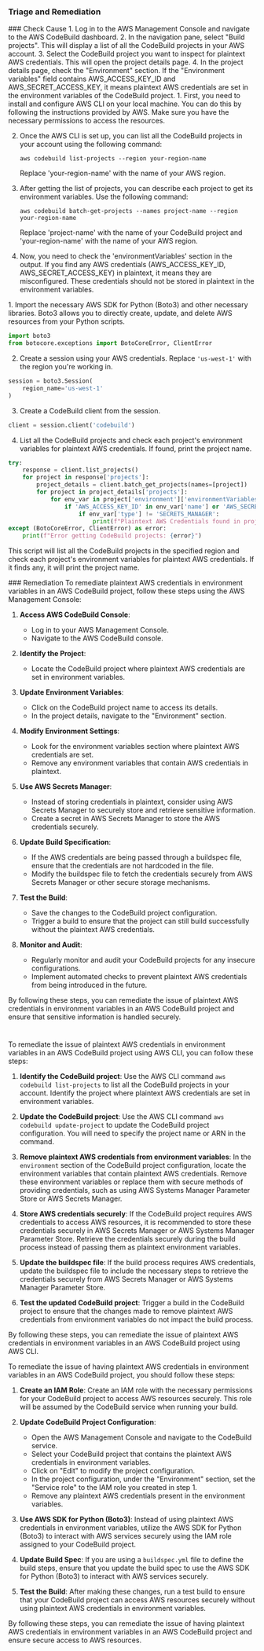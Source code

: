 
### Triage and Remediation
<Tabs>

<Tab title='Cause'>
### Check Cause
<AccordionGroup>
<Accordion title='Using Console' defaultOpen='true'>
1. Log in to the AWS Management Console and navigate to the AWS CodeBuild dashboard.
2. In the navigation pane, select "Build projects". This will display a list of all the CodeBuild projects in your AWS account.
3. Select the CodeBuild project you want to inspect for plaintext AWS credentials. This will open the project details page.
4. In the project details page, check the "Environment" section. If the "Environment variables" field contains AWS_ACCESS_KEY_ID and AWS_SECRET_ACCESS_KEY, it means plaintext AWS credentials are set in the environment variables of the CodeBuild project.
</Accordion>

<Accordion title='Using CLI'>
1. First, you need to install and configure AWS CLI on your local machine. You can do this by following the instructions provided by AWS. Make sure you have the necessary permissions to access the resources.

2. Once the AWS CLI is set up, you can list all the CodeBuild projects in your account using the following command:

   ```
   aws codebuild list-projects --region your-region-name
   ```

   Replace 'your-region-name' with the name of your AWS region.

3. After getting the list of projects, you can describe each project to get its environment variables. Use the following command:

   ```
   aws codebuild batch-get-projects --names project-name --region your-region-name
   ```

   Replace 'project-name' with the name of your CodeBuild project and 'your-region-name' with the name of your AWS region.

4. Now, you need to check the 'environmentVariables' section in the output. If you find any AWS credentials (AWS_ACCESS_KEY_ID, AWS_SECRET_ACCESS_KEY) in plaintext, it means they are misconfigured. These credentials should not be stored in plaintext in the environment variables.
</Accordion>

<Accordion title='Using Python'>
1. Import the necessary AWS SDK for Python (Boto3) and other necessary libraries. Boto3 allows you to directly create, update, and delete AWS resources from your Python scripts.

```python
import boto3
from botocore.exceptions import BotoCoreError, ClientError
```

2. Create a session using your AWS credentials. Replace `'us-west-1'` with the region you're working in.

```python
session = boto3.Session(
    region_name='us-west-1'
)
```

3. Create a CodeBuild client from the session.

```python
client = session.client('codebuild')
```

4. List all the CodeBuild projects and check each project's environment variables for plaintext AWS credentials. If found, print the project name.

```python
try:
    response = client.list_projects()
    for project in response['projects']:
        project_details = client.batch_get_projects(names=[project])
        for project in project_details['projects']:
            for env_var in project['environment']['environmentVariables']:
                if 'AWS_ACCESS_KEY_ID' in env_var['name'] or 'AWS_SECRET_ACCESS_KEY' in env_var['name']:
                    if env_var['type'] != 'SECRETS_MANAGER':
                        print(f"Plaintext AWS Credentials found in project: {project['name']}")
except (BotoCoreError, ClientError) as error:
    print(f"Error getting CodeBuild projects: {error}")
```

This script will list all the CodeBuild projects in the specified region and check each project's environment variables for plaintext AWS credentials. If it finds any, it will print the project name.
</Accordion>

</AccordionGroup>
</Tab>
<Tab title='Remediation'>
### Remediation

<AccordionGroup>
<Accordion title='Using Console' defaultOpen='true'>
To remediate plaintext AWS credentials in environment variables in an AWS CodeBuild project, follow these steps using the AWS Management Console:

1. **Access AWS CodeBuild Console**:
   - Log in to your AWS Management Console.
   - Navigate to the AWS CodeBuild console.

2. **Identify the Project**:
   - Locate the CodeBuild project where plaintext AWS credentials are set in environment variables.

3. **Update Environment Variables**:
   - Click on the CodeBuild project name to access its details.
   - In the project details, navigate to the "Environment" section.

4. **Modify Environment Settings**:
   - Look for the environment variables section where plaintext AWS credentials are set.
   - Remove any environment variables that contain AWS credentials in plaintext.

5. **Use AWS Secrets Manager**:
   - Instead of storing credentials in plaintext, consider using AWS Secrets Manager to securely store and retrieve sensitive information.
   - Create a secret in AWS Secrets Manager to store the AWS credentials securely.

6. **Update Build Specification**:
   - If the AWS credentials are being passed through a buildspec file, ensure that the credentials are not hardcoded in the file.
   - Modify the buildspec file to fetch the credentials securely from AWS Secrets Manager or other secure storage mechanisms.

7. **Test the Build**:
   - Save the changes to the CodeBuild project configuration.
   - Trigger a build to ensure that the project can still build successfully without the plaintext AWS credentials.

8. **Monitor and Audit**:
   - Regularly monitor and audit your CodeBuild projects for any insecure configurations.
   - Implement automated checks to prevent plaintext AWS credentials from being introduced in the future.

By following these steps, you can remediate the issue of plaintext AWS credentials in environment variables in an AWS CodeBuild project and ensure that sensitive information is handled securely.

#
</Accordion>

<Accordion title='Using CLI'>
To remediate the issue of plaintext AWS credentials in environment variables in an AWS CodeBuild project using AWS CLI, you can follow these steps:

1. **Identify the CodeBuild project**: Use the AWS CLI command `aws codebuild list-projects` to list all the CodeBuild projects in your account. Identify the project where plaintext AWS credentials are set in environment variables.

2. **Update the CodeBuild project**: Use the AWS CLI command `aws codebuild update-project` to update the CodeBuild project configuration. You will need to specify the project name or ARN in the command.

3. **Remove plaintext AWS credentials from environment variables**: In the `environment` section of the CodeBuild project configuration, locate the environment variables that contain plaintext AWS credentials. Remove these environment variables or replace them with secure methods of providing credentials, such as using AWS Systems Manager Parameter Store or AWS Secrets Manager.

4. **Store AWS credentials securely**: If the CodeBuild project requires AWS credentials to access AWS resources, it is recommended to store these credentials securely in AWS Secrets Manager or AWS Systems Manager Parameter Store. Retrieve the credentials securely during the build process instead of passing them as plaintext environment variables.

5. **Update the buildspec file**: If the build process requires AWS credentials, update the buildspec file to include the necessary steps to retrieve the credentials securely from AWS Secrets Manager or AWS Systems Manager Parameter Store.

6. **Test the updated CodeBuild project**: Trigger a build in the CodeBuild project to ensure that the changes made to remove plaintext AWS credentials from environment variables do not impact the build process.

By following these steps, you can remediate the issue of plaintext AWS credentials in environment variables in an AWS CodeBuild project using AWS CLI.
</Accordion>

<Accordion title='Using Python'>
To remediate the issue of having plaintext AWS credentials in environment variables in an AWS CodeBuild project, you should follow these steps:

1. **Create an IAM Role**: Create an IAM role with the necessary permissions for your CodeBuild project to access AWS resources securely. This role will be assumed by the CodeBuild service when running your build.

2. **Update CodeBuild Project Configuration**:
   - Open the AWS Management Console and navigate to the CodeBuild service.
   - Select your CodeBuild project that contains the plaintext AWS credentials in environment variables.
   - Click on "Edit" to modify the project configuration.
   - In the project configuration, under the "Environment" section, set the "Service role" to the IAM role you created in step 1.
   - Remove any plaintext AWS credentials present in the environment variables.

3. **Use AWS SDK for Python (Boto3)**: Instead of using plaintext AWS credentials in environment variables, utilize the AWS SDK for Python (Boto3) to interact with AWS services securely using the IAM role assigned to your CodeBuild project.

4. **Update Build Spec**: If you are using a `buildspec.yml` file to define the build steps, ensure that you update the build spec to use the AWS SDK for Python (Boto3) to interact with AWS services securely.

5. **Test the Build**: After making these changes, run a test build to ensure that your CodeBuild project can access AWS resources securely without using plaintext AWS credentials in environment variables.

By following these steps, you can remediate the issue of having plaintext AWS credentials in environment variables in an AWS CodeBuild project and ensure secure access to AWS resources.
</Accordion>

</AccordionGroup>
</Tab>
</Tabs>
